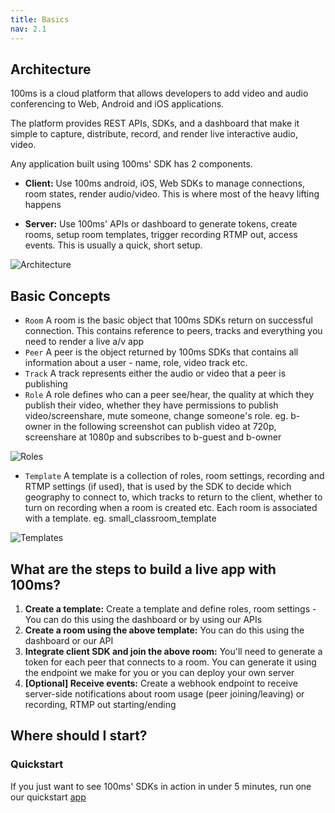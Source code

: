 ```yaml
---
title: Basics
nav: 2.1
---
```


## Architecture

100ms is a cloud platform that allows developers to add video and audio conferencing to Web, Android and iOS applications.

The platform provides REST APIs, SDKs, and a dashboard that make it simple to capture, distribute, record, and render live interactive audio, video.

Any application built using 100ms' SDK has 2 components.

-   **Client:** Use 100ms android, iOS, Web SDKs to manage connections, room states, render audio/video. This is where most of the heavy lifting happens

-   **Server:** Use 100ms' APIs or dashboard to generate tokens, create rooms, setup room templates, trigger recording RTMP out, access events. This is usually a quick, short setup.

![Architecture](/docs/v2/arch.png)

## Basic Concepts

-   `Room` A room is the basic object that 100ms SDKs return on successful connection. This contains reference to peers, tracks and everything you need to render a live a/v app
-   `Peer` A peer is the object returned by 100ms SDKs that contains all information about a user - name, role, video track etc.
-   `Track` A track represents either the audio or video that a peer is publishing
-   `Role` A role defines who can a peer see/hear, the quality at which they publish their video, whether they have permissions to publish video/screenshare, mute someone, change someone's role.
    eg. b-owner in the following screenshot can publish video at 720p, screenshare at 1080p and subscribes to b-guest and b-owner

![Roles](/docs/v2/roles.png)

-   `Template` A template is a collection of roles, room settings, recording and RTMP settings (if used), that is used by the SDK to decide which geography to connect to, which tracks to return to the client, whether to turn on recording when a room is created etc. Each room is associated with a template. eg. small_classroom_template

![Templates](/docs/v2/templates.png)

## What are the steps to build a live app with 100ms?

1. **Create a template:** Create a template and define roles, room settings - You can do this using the dashboard or by using our APIs
2. **Create a room using the above template:** You can do this using the dashboard or our API
3. **Integrate client SDK and join the above room:** You'll need to generate a token for each peer that connects to a room. You can generate it using the endpoint we make for you or you can deploy your own server
4. **[Optional] Receive events:** Create a webhook endpoint to receive server-side notifications about room usage (peer joining/leaving) or recording, RTMP out starting/ending

## Where should I start?

### Quickstart

If you just want to see 100ms' SDKs in action in under 5 minutes, run one our quickstart [app](./guides/quickstart)
